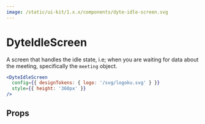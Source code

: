 ```yaml
---
image: /static/ui-kit/1.x.x/components/dyte-idle-screen.svg
---
```


# DyteIdleScreen

A screen that handles the idle state, i.e; when you are waiting for data about
the meeting, specifically the `meeting` object.

```jsx
<DyteIdleScreen
  config={{ designTokens: { logo: '/svg/logoku.svg' } }}
  style={{ height: '360px' }}
/>
```

## Props

<PropsTable of="dyte-idle-screen" />
